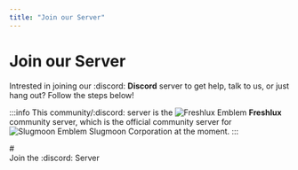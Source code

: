 ```yaml
---
title: "Join our Server"
---
```



# Join our Server

Intrested in joining our :discord: **Discord** server to get help, talk to us, or just hang out? Follow the steps below!

:::info
This community/:discord: server is the <span className="emoji-like-icon"><img src="/img/freshlux.png" alt="Freshlux Emblem" /></span> **Freshlux** community server, which is the official community server for <span className="emoji-like-icon"><img src="/img/icon.png" alt="Slugmoon Emblem" /></span> <GradientText animated >Slugmoon Corporation</GradientText> at the moment.
:::

<BrowserWindow url="https://discord.gg/freshlux">
# <Typewriter text="Welcome to the Freshlux Discord!" loop delay={100} eraseDelay={40} />

 <div>
          <Link
            className="button button--secondary button--lg"
            to="/intro">
            Join the :discord: Server
          </Link>
        </div>
</BrowserWindow>


